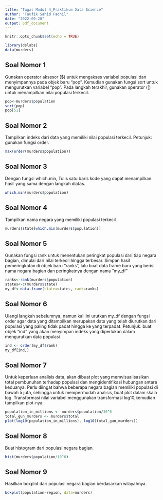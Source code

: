 ---
title: "Tugas Modul 4_Praktikum Data Science"
author: "Taufik Sahid Fadhil"
date: "2022-09-20"
output: pdf_document
---

```{r setup, include=FALSE}
knitr::opts_chunk$set(echo = TRUE)
```

```{r library}
library(dslabs)
data(murders)

```

## Soal Nomor 1

Gunakan operator aksesor (\$) untuk mengakses variabel populasi dan menyimpannya pada objek baru "pop". Kemudian gunakan fungsi sort untuk mengurutkan variabel "pop". Pada langkah terakhir, gunakan operator ([) untuk menampilkan nilai populasi terkecil.

```{r Jawaban Nomor 1}
pop<-murders$population
sort(pop)
pop[51]

```

## Soal Nomor 2

Tampilkan indeks dari data yang memiliki nilai populasi terkecil. Petunjuk: gunakan fungsi order.

```{r Jawaban Nomor 2}
max(order(murders$population))

```

## Soal Nomor 3

Dengan fungsi which.min, Tulis satu baris kode yang dapat menampilkan hasil yang sama dengan langkah diatas.

```{r Jawaban Nomor 3}
which.min(murders$population)
```

## Soal Nomor 4

Tampilkan nama negara yang memiliki populasi terkecil

```{r Jawab No.4}
murders$state[which.min(murders$population)]
```

## Soal Nomor 5

Gunakan fungsi rank untuk menentukan peringkat populasi dari tiap negara bagian, dimulai dari nilai terkecil hingga terbesar. Simpan hasil pemeringkatan di objek baru "ranks", lalu buat data frame baru yang berisi nama negara bagian dan peringkatnya dengan nama "my_df"

```{r Jawaban Nomor 5}
ranks<-rank(murders$population)
states<-c(murders$state)
my_df<-data.frame(state=states, rank=ranks)
```

## Soal Nomor 6

Ulangi langkah sebelumnya, namun kali ini urutkan my_df dengan fungsi order agar data yang ditampilkan merupakan data yang telah diurutkan dari populasi yang paling tidak padat hingga ke yang terpadat. Petunjuk: buat objek "ind" yang akan menyimpan indeks yang diperlukan dalam mengurutkan data populasi

```{r Jawaban Nomor 6}
ind <- order(my_df$rank)
my_df[ind,]
```

## Soal Nomor 7

Untuk keperluan analisis data, akan dibuat plot yang memvisualisasikan total pembunuhan terhadap populasi dan mengidentifikasi hubungan antara keduanya. Perlu diingat bahwa beberapa negara bagian memiliki populasi di bawah 5 juta, sehingga untuk mempermudah analisis, buat plot dalam skala log. Transformasi nilai variabel menggunakan transformasi log10,kemudian tampilkan plot-nya.

```{r Jawaban Nomor 7}
population_in_millions <- murders$population/10^6
total_gun_murders <- murders$total
plot(log10(population_in_millions), log10(total_gun_murders))
```

## Soal Nomor 8

Buat histogram dari populasi negara bagian.

```{r Jawab Nomor 8}
hist(murders$population/10^6)
```

## Soal Nomor 9

Hasilkan boxplot dari populasi negara bagian berdasarkan wilayahnya.

```{r Jawaban Nomor 9}
boxplot(population~region, data=murders)
```
